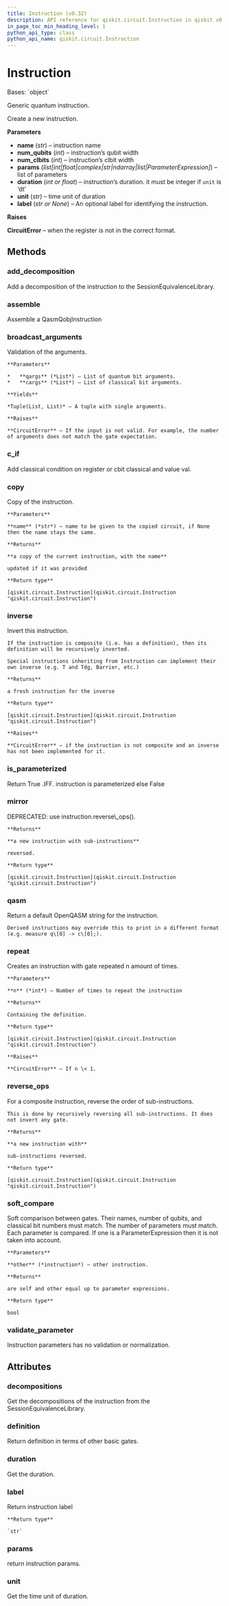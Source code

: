 ```yaml
---
title: Instruction (v0.32)
description: API reference for qiskit.circuit.Instruction in qiskit v0.32
in_page_toc_min_heading_level: 1
python_api_type: class
python_api_name: qiskit.circuit.Instruction
---
```


# Instruction

<Class id="qiskit.circuit.Instruction" isDedicatedPage={true} github="https://github.com/qiskit/qiskit/tree/stable/0.18/qiskit/circuit/instruction.py" signature="Instruction(name, num_qubits, num_clbits, params, duration=None, unit='dt', label=None)" modifiers="class">
  Bases: `object`

  Generic quantum instruction.

  Create a new instruction.

  **Parameters**

  *   **name** (*str*) – instruction name
  *   **num\_qubits** (*int*) – instruction’s qubit width
  *   **num\_clbits** (*int*) – instruction’s clbit width
  *   **params** (*list\[int|float|complex|str|ndarray|list|ParameterExpression]*) – list of parameters
  *   **duration** (*int or float*) – instruction’s duration. it must be integer if `unit` is ‘dt’
  *   **unit** (*str*) – time unit of duration
  *   **label** (*str or None*) – An optional label for identifying the instruction.

  **Raises**

  **CircuitError** – when the register is not in the correct format.

  ## Methods

  <span id="qiskit-circuit-instruction-add-decomposition" />

  ### add\_decomposition

  <Function id="qiskit.circuit.Instruction.add_decomposition" signature="Instruction.add_decomposition(decomposition)">
    Add a decomposition of the instruction to the SessionEquivalenceLibrary.
  </Function>

  <span id="qiskit-circuit-instruction-assemble" />

  ### assemble

  <Function id="qiskit.circuit.Instruction.assemble" signature="Instruction.assemble()">
    Assemble a QasmQobjInstruction
  </Function>

  <span id="qiskit-circuit-instruction-broadcast-arguments" />

  ### broadcast\_arguments

  <Function id="qiskit.circuit.Instruction.broadcast_arguments" signature="Instruction.broadcast_arguments(qargs, cargs)">
    Validation of the arguments.

    **Parameters**

    *   **qargs** (*List*) – List of quantum bit arguments.
    *   **cargs** (*List*) – List of classical bit arguments.

    **Yields**

    *Tuple(List, List)* – A tuple with single arguments.

    **Raises**

    **CircuitError** – If the input is not valid. For example, the number of arguments does not match the gate expectation.
  </Function>

  <span id="qiskit-circuit-instruction-c-if" />

  ### c\_if

  <Function id="qiskit.circuit.Instruction.c_if" signature="Instruction.c_if(classical, val)">
    Add classical condition on register or cbit classical and value val.
  </Function>

  <span id="qiskit-circuit-instruction-copy" />

  ### copy

  <Function id="qiskit.circuit.Instruction.copy" signature="Instruction.copy(name=None)">
    Copy of the instruction.

    **Parameters**

    **name** (*str*) – name to be given to the copied circuit, if None then the name stays the same.

    **Returns**

    **a copy of the current instruction, with the name**

    updated if it was provided

    **Return type**

    [qiskit.circuit.Instruction](qiskit.circuit.Instruction "qiskit.circuit.Instruction")
  </Function>

  <span id="qiskit-circuit-instruction-inverse" />

  ### inverse

  <Function id="qiskit.circuit.Instruction.inverse" signature="Instruction.inverse()">
    Invert this instruction.

    If the instruction is composite (i.e. has a definition), then its definition will be recursively inverted.

    Special instructions inheriting from Instruction can implement their own inverse (e.g. T and Tdg, Barrier, etc.)

    **Returns**

    a fresh instruction for the inverse

    **Return type**

    [qiskit.circuit.Instruction](qiskit.circuit.Instruction "qiskit.circuit.Instruction")

    **Raises**

    **CircuitError** – if the instruction is not composite and an inverse has not been implemented for it.
  </Function>

  <span id="qiskit-circuit-instruction-is-parameterized" />

  ### is\_parameterized

  <Function id="qiskit.circuit.Instruction.is_parameterized" signature="Instruction.is_parameterized()">
    Return True .IFF. instruction is parameterized else False
  </Function>

  <span id="qiskit-circuit-instruction-mirror" />

  ### mirror

  <Function id="qiskit.circuit.Instruction.mirror" signature="Instruction.mirror()">
    DEPRECATED: use instruction.reverse\_ops().

    **Returns**

    **a new instruction with sub-instructions**

    reversed.

    **Return type**

    [qiskit.circuit.Instruction](qiskit.circuit.Instruction "qiskit.circuit.Instruction")
  </Function>

  <span id="qiskit-circuit-instruction-qasm" />

  ### qasm

  <Function id="qiskit.circuit.Instruction.qasm" signature="Instruction.qasm()">
    Return a default OpenQASM string for the instruction.

    Derived instructions may override this to print in a different format (e.g. measure q\[0] -> c\[0];).
  </Function>

  <span id="qiskit-circuit-instruction-repeat" />

  ### repeat

  <Function id="qiskit.circuit.Instruction.repeat" signature="Instruction.repeat(n)">
    Creates an instruction with gate repeated n amount of times.

    **Parameters**

    **n** (*int*) – Number of times to repeat the instruction

    **Returns**

    Containing the definition.

    **Return type**

    [qiskit.circuit.Instruction](qiskit.circuit.Instruction "qiskit.circuit.Instruction")

    **Raises**

    **CircuitError** – If n \< 1.
  </Function>

  <span id="qiskit-circuit-instruction-reverse-ops" />

  ### reverse\_ops

  <Function id="qiskit.circuit.Instruction.reverse_ops" signature="Instruction.reverse_ops()">
    For a composite instruction, reverse the order of sub-instructions.

    This is done by recursively reversing all sub-instructions. It does not invert any gate.

    **Returns**

    **a new instruction with**

    sub-instructions reversed.

    **Return type**

    [qiskit.circuit.Instruction](qiskit.circuit.Instruction "qiskit.circuit.Instruction")
  </Function>

  <span id="qiskit-circuit-instruction-soft-compare" />

  ### soft\_compare

  <Function id="qiskit.circuit.Instruction.soft_compare" signature="Instruction.soft_compare(other)">
    Soft comparison between gates. Their names, number of qubits, and classical bit numbers must match. The number of parameters must match. Each parameter is compared. If one is a ParameterExpression then it is not taken into account.

    **Parameters**

    **other** (*instruction*) – other instruction.

    **Returns**

    are self and other equal up to parameter expressions.

    **Return type**

    bool
  </Function>

  <span id="qiskit-circuit-instruction-validate-parameter" />

  ### validate\_parameter

  <Function id="qiskit.circuit.Instruction.validate_parameter" signature="Instruction.validate_parameter(parameter)">
    Instruction parameters has no validation or normalization.
  </Function>

  ## Attributes

  ### decompositions

  <Attribute id="qiskit.circuit.Instruction.decompositions">
    Get the decompositions of the instruction from the SessionEquivalenceLibrary.
  </Attribute>

  ### definition

  <Attribute id="qiskit.circuit.Instruction.definition">
    Return definition in terms of other basic gates.
  </Attribute>

  ### duration

  <Attribute id="qiskit.circuit.Instruction.duration">
    Get the duration.
  </Attribute>

  ### label

  <Attribute id="qiskit.circuit.Instruction.label">
    Return instruction label

    **Return type**

    `str`
  </Attribute>

  ### params

  <Attribute id="qiskit.circuit.Instruction.params">
    return instruction params.
  </Attribute>

  ### unit

  <Attribute id="qiskit.circuit.Instruction.unit">
    Get the time unit of duration.
  </Attribute>
</Class>

